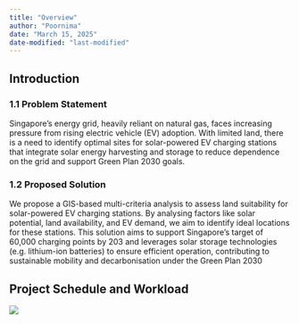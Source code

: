 ```yaml
---
title: "Overview"
author: "Poornima"
date: "March 15, 2025"
date-modified: "last-modified"
---
```


## Introduction

### 1.1 Problem Statement

Singapore's energy grid, heavily reliant on natural gas, faces increasing pressure from rising electric vehicle (EV) adoption. With limited land, there is a need to identify optimal sites for solar-powered EV charging stations that integrate solar energy harvesting and storage to reduce dependence on the grid and support Green Plan 2030 goals.

### 1.2 Proposed Solution

We propose a GIS-based multi-criteria analysis to assess land suitability for solar-powered EV charging stations. By analysing factors like solar potential, land availability, and EV demand, we aim to identify ideal locations for these stations. This solution aims to support Singapore's target of 60,000 charging points by 203 and leverages solar storage technologies (e.g. lithium-ion batteries) to ensure efficient operation, contributing to sustainable mobility and decarbonisation under the Green Plan 2030

## Project Schedule and Workload

![](images/clipboard-1504980887.png)

